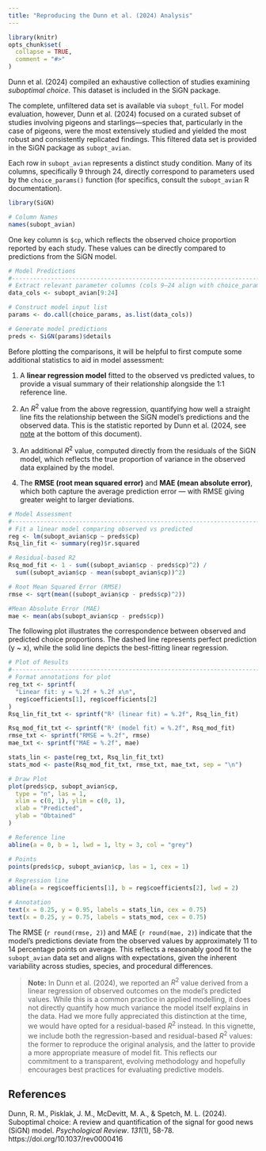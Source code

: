 ```yaml
---
title: "Reproducing the Dunn et al. (2024) Analysis"
---
```


```r
library(knitr)
opts_chunk$set(
  collapse = TRUE,
  comment = "#>"
)
```

Dunn et al. (2024) compiled an exhaustive collection of studies examining *suboptimal choice*. This dataset is included in the SiGN package.

The complete, unfiltered data set is available via `subopt_full`. For model evaluation, however, Dunn et al. (2024) focused on a curated subset of studies involving pigeons and starlings—species that, particularly in the case of pigeons, were the most extensively studied and yielded the most robust and consistently replicated findings. This filtered data set is provided in the SiGN package as `subopt_avian`.

Each row in `subopt_avian` represents a distinct study condition. Many of its columns, specifically 9 through 24, directly correspond to parameters used by the `choice_params()` function (for specifics, consult the `subopt_avian` R documentation).

```r
library(SiGN)

# Column Names
names(subopt_avian)
```

One key column is `$cp`, which reflects the observed choice proportion reported by each study. These values can be directly compared to predictions from the SiGN model.

```r
# Model Predictions
#-------------------------------------------------------------------------------
# Extract relevant parameter columns (cols 9–24 align with choice_params())
data_cols <- subopt_avian[9:24]

# Construct model input list
params <- do.call(choice_params, as.list(data_cols))

# Generate model predictions
preds <- SiGN(params)$details
```

Before plotting the comparisons, it will be helpful to first compute some additional statistics to aid in model assessment:

1. A **linear regression model** fitted to the observed vs predicted values, to provide a visual summary of their relationship alongside the 1:1 reference line.

2. An $R^2$ value from the above regression, quantifying how well a straight line fits the relationship between the SiGN model's predictions and the observed data. This is the statistic reported by Dunn et al. (2024, see [note](#residual-r2) at the bottom of this document).

3. An additional $R^2$ value, computed directly from the residuals of the SiGN model, which reflects the true proportion of variance in the observed data explained by the model.

4. The **RMSE (root mean squared error)** and **MAE (mean absolute error)**, which both capture the average prediction error — with RMSE giving greater weight to larger deviations.

```r
# Model Assessment
#-------------------------------------------------------------------------------
# Fit a linear model comparing observed vs predicted
reg <- lm(subopt_avian$cp ~ preds$cp)
Rsq_lin_fit <- summary(reg)$r.squared

# Residual-based R2
Rsq_mod_fit <- 1 - sum((subopt_avian$cp - preds$cp)^2) / 
  sum((subopt_avian$cp - mean(subopt_avian$cp))^2)

# Root Mean Squared Error (RMSE)
rmse <- sqrt(mean((subopt_avian$cp - preds$cp)^2))

#Mean Absolute Error (MAE)
mae <- mean(abs(subopt_avian$cp - preds$cp))
```

The following plot illustrates the correspondence between observed and predicted choice proportions. The dashed line represents perfect prediction (y ~ x), while the solid line depicts the best-fitting linear regression.

```r
# Plot of Results
#-------------------------------------------------------------------------------
# Format annotations for plot
reg_txt <- sprintf(
  "Linear fit: y = %.2f + %.2f x\n",
  reg$coefficients[1], reg$coefficients[2]
)
Rsq_lin_fit_txt <- sprintf("R² (linear fit) = %.2f", Rsq_lin_fit)

Rsq_mod_fit_txt <- sprintf("R² (model fit) = %.2f", Rsq_mod_fit)
rmse_txt <- sprintf("RMSE = %.2f", rmse)
mae_txt <- sprintf("MAE = %.2f", mae)

stats_lin <- paste(reg_txt, Rsq_lin_fit_txt)
stats_mod <- paste(Rsq_mod_fit_txt, rmse_txt, mae_txt, sep = "\n")

# Draw Plot
plot(preds$cp, subopt_avian$cp,
  type = "n", las = 1,
  xlim = c(0, 1), ylim = c(0, 1),
  xlab = "Predicted",
  ylab = "Obtained"
)

# Reference line
abline(a = 0, b = 1, lwd = 1, lty = 3, col = "grey")

# Points
points(preds$cp, subopt_avian$cp, las = 1, cex = 1)

# Regression line
abline(a = reg$coefficients[1], b = reg$coefficients[2], lwd = 2)

# Annotation
text(x = 0.25, y = 0.95, labels = stats_lin, cex = 0.75)
text(x = 0.25, y = 0.75, labels = stats_mod, cex = 0.75)
```

The RMSE (`r round(rmse, 2)`) and MAE (`r round(mae, 2)`) indicate that the model's predictions deviate from the observed values by approximately 11 to 14 percentage points on average. This reflects a reasonably good fit to the `subopt_avian` data set and aligns with expectations, given the inherent variability across studies, species, and procedural differences.

> **Note:**<span id="residual-r2"></span>
> In Dunn et al. (2024), we reported an $R^2$ value derived from a linear regression of observed outcomes on the model's predicted values. While this is a common practice in applied modelling, it does not directly quantify how much variance the model itself explains in the data. Had we more fully appreciated this distinction at the time, we would have opted for a residual-based $R^2$ instead. In this vignette, we include both the regression-based and residual-based $R^2$ values: the former to reproduce the original analysis, and the latter to provide a more appropriate measure of model fit. This reflects our commitment to a transparent, evolving methodology and hopefully encourages best practices for evaluating predictive models.

## References

Dunn, R. M., Pisklak, J. M., McDevitt, M. A., & Spetch, M. L. (2024). Suboptimal choice: A review and quantification of the signal for good news (SiGN) model. *Psychological Review*. *131*(1), 58-78. https://doi.org/10.1037/rev0000416


